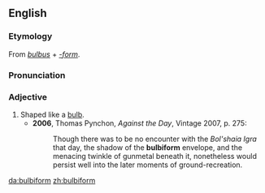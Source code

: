 ==English==
===Etymology===
From {{L.}} ''[[bulbus]]'' + ''[[-form]]''.

===Pronunciation===
{{IPA|/ˈbʌlbɪfɔːm/}}

===Adjective===
{{en-adj}}

# Shaped like a [[bulb]].
#*'''2006''', Thomas Pynchon, ''Against the Day'', Vintage 2007, p. 275:
#*:Though there was to be no encounter with the ''Bol'shaia Igra'' that day, the shadow of the '''bulbiform''' envelope, and the menacing twinkle of gunmetal beneath it, nonetheless would persist well into the later moments of ground-recreation.

[[da:bulbiform]]
[[zh:bulbiform]]